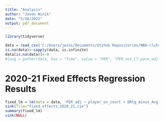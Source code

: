 ```yaml
---
title: "Analysis"
author: "Jason Winik"
date: "5/28/2022"
output: pdf_document
---
```


```r
library(tidyverse)

data = read_csv('C:/Users/jwini/Documents/Gtihub Repositories/NBA-clutch-perf/in_game_analysis/Outputs/NBA_clutch_time_PER_long_2020_21.csv')
is.na(data)<-sapply(data, is.infinite)
data[is.na(data)]<-0
#long = gather(data, key = "Time", value = "PER", "PER_not_CT_pace_adj", "PER_CT_pace_adj")
```

# 2020-21 Fixed Effects Regression Results
```r
fixed_lm = lm(data = data, 'PER_adj ~ player_on_court + DRtg_minus_Avg + player_on_court * clutch_time')
sink(file="fixed_effects_2020_21.csv")
summary(fixed_lm)
sink(NULL)

```